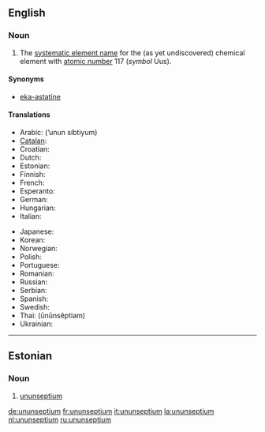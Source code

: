 {{wikipedia}}
==English==
{{elements|Uus|ununhexium|Uuh|ununoctium|Uuo}}

===Noun===
{{en-noun|-}}

# {{element}} The [[systematic element name]] for the (as yet undiscovered) chemical element with [[atomic number]] 117 (''symbol'' Uus).

====Synonyms====
*[[eka-astatine]]

====Translations====
{{trans-top|element with atomic number 117}}
*Arabic: {{ARchar|[[أنون سيبتيوم]]}} (’unun síbtiyum) {{m}}
*[[Catalan]]: {{t-|ca|ununsepti|m}}
*Croatian: {{t-|hr|ununseptij|m}}
*Dutch: {{t+|nl|ununseptium|n}}
*Estonian: {{t-|et|ununseptium}}
*Finnish: {{t-|fi|ununseptium}}
*French: {{t+|fr|ununseptium|m}}
*Esperanto: {{t-|eo|ununseptio|xs=Esperanto}}
*German: {{t+|de|Ununseptium|n}}
*Hungarian: {{t-|hu|ununseptium}}
*Italian: {{t-|it|ununseptio|m}}
{{trans-mid}}
*Japanese: {{t-|ja|ウンウンセプチウム|tr=ununsepuchiumu|sc=Jpan}}
*Korean: {{t-|ko|우눈셉튬|tr=ununseptyum|sc=Hang}}
*Norwegian: {{t-|no|ununseptium}}
*Polish: {{t-|pl|ununseptium|m}}
*Portuguese: {{t|pt|ununséptio|m}}
*Romanian: {{t-|ro|ununseptiu|n}}
*Russian: {{t-|ru|унунсептий|m|m|tr=ununséptij|sc=Cyrl}}
*Serbian: {{t|sr|унунсептијум|m|sc=Cyrl}} {{t|sr|ununseptijum|m}}
*Spanish: {{t+|es|ununseptio|m}}
*Swedish: {{t-|sv|ununseptium}}
*Thai: {{THchar|[[อูนอูนเซปเทียม]]}} (ūnūnsêptiam)
*Ukrainian: {{t|uk|унунсептій|m|tr=ununséptij|sc=Cyrl|xs=Ukrainian}}
{{trans-bottom}}

----

==Estonian==

===Noun===
{{infl|et|noun}}

# {{element|lang=et}} [[#English|ununseptium]]

[[de:ununseptium]]
[[fr:ununseptium]]
[[it:ununseptium]]
[[la:ununseptium]]
[[nl:ununseptium]]
[[ru:ununseptium]]